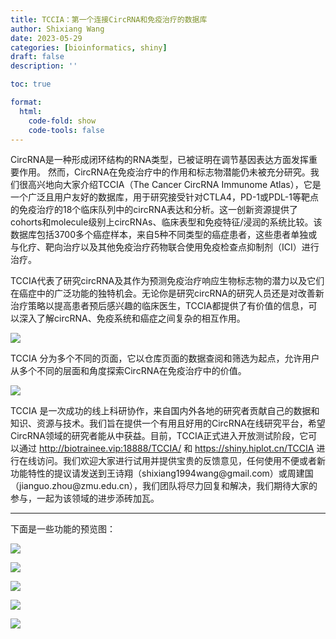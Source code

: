 ```yaml
---
title: TCCIA：第一个连接CircRNA和免疫治疗的数据库
author: Shixiang Wang
date: 2023-05-29
categories: [bioinformatics, shiny]
draft: false
description: ''

toc: true

format:
  html:
    code-fold: show
    code-tools: false
---
```


CircRNA是一种形成闭环结构的RNA类型，已被证明在调节基因表达方面发挥重要作用。 然而，CircRNA在免疫治疗中的作用和标志物潜能仍未被充分研究。我们很高兴地向大家介绍TCCIA（The Cancer CircRNA Immunome Atlas），它是一个广泛且用户友好的数据库，用于研究接受针对CTLA4，PD-1或PDL-1等靶点的免疫治疗的18个临床队列中的circRNA表达和分析。这一创新资源提供了cohorts和molecule级别上circRNAs、临床表型和免疫特征/浸润的系统比较。该数据库包括3700多个癌症样本，来自5种不同类型的癌症患者，这些患者单独或与化疗、靶向治疗以及其他免疫治疗药物联合使用免疫检查点抑制剂（ICI）进行治疗。

TCCIA代表了研究circRNA及其作为预测免疫治疗响应生物标志物的潜力以及它们在癌症中的广泛功能的独特机会。无论你是研究circRNA的研究人员还是对改善新治疗策略以提高患者预后感兴趣的临床医生，TCCIA都提供了有价值的信息，可以深入了解circRNA、免疫系统和癌症之间复杂的相互作用。

![](https://files.mdnice.com/user/4331/1ad12065-d1c6-4296-8e26-1365cc53643e.png)

TCCIA 分为多个不同的页面，它以仓库页面的数据查阅和筛选为起点，允许用户从多个不同的层面和角度探索CircRNA在免疫治疗中的价值。

![](https://files.mdnice.com/user/4331/dc109156-fe23-4428-aeb0-1b79678d623a.png)


TCCIA 是一次成功的线上科研协作，来自国内外各地的研究者贡献自己的数据和知识、资源与技术。我们旨在提供一个有用且好用的CircRNA在线研究平台，希望CircRNA领域的研究者能从中获益。目前，TCCIA正式进入开放测试阶段，它可以通过 <http://biotrainee.vip:18888/TCCIA/> 和 <https://shiny.hiplot.cn/TCCIA> 进行在线访问。我们欢迎大家进行试用并提供宝贵的反馈意见，任何使用不便或者新功能特性的提议请发送到王诗翔（shixiang1994wang@gmail.com）或周建国（jianguo.zhou@zmu.edu.cn），我们团队将尽力回复和解决，我们期待大家的参与，一起为该领域的进步添砖加瓦。

---

下面是一些功能的预览图：



![](https://files.mdnice.com/user/4331/7198a287-71c5-46fc-ba07-c994450a00e4.png)


![](https://files.mdnice.com/user/4331/fbb7b00d-5ea5-47c5-b711-a0edef0cde71.png)


![](https://files.mdnice.com/user/4331/8df4b0c0-a40a-4dbd-a877-da7a6433d3b3.png)


![](https://files.mdnice.com/user/4331/94865b31-638b-4023-b59d-1c91efbae0d8.png)


![](https://files.mdnice.com/user/4331/3b41c7d9-b2a2-467e-a6bc-2f4604a9711c.png)

